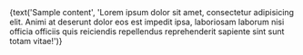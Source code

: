
<Meta title="Box" />

<Box>
    {text('Sample content', 'Lorem ipsum dolor sit amet, consectetur adipisicing elit. Animi at deserunt dolor eos est impedit ipsa, laboriosam laborum nisi officia officiis quis reiciendis repellendus reprehenderit sapiente sint sunt totam vitae!')}
</Box>


<Props of={Box} />
